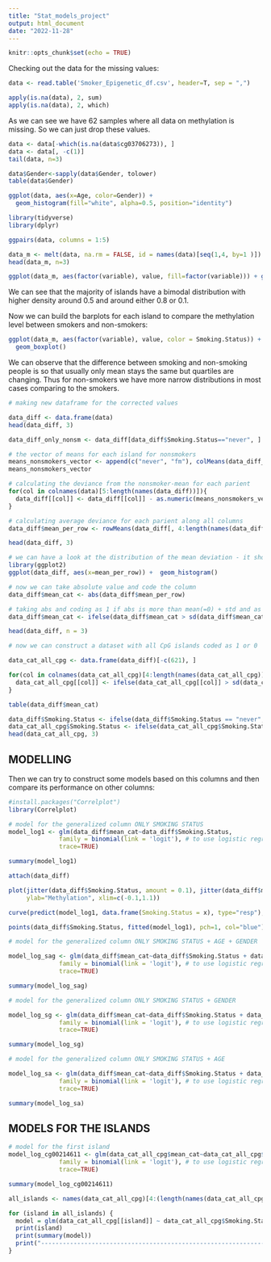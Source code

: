 ---
title: "Stat_models_project"
output: html_document
date: "2022-11-28"
---

```{r setup, include=FALSE}
knitr::opts_chunk$set(echo = TRUE)
```

Checking out the data for the missing values:

```{r}
data <- read.table('Smoker_Epigenetic_df.csv', header=T, sep = ",")

apply(is.na(data), 2, sum)
apply(is.na(data), 2, which)

```
As we can see we have 62 samples where all data on methylation is missing. So we can just drop these values.

```{r}
data <- data[-which(is.na(data$cg03706273)), ]
data <- data[, -c(1)]
tail(data, n=3)
```

```{r}
data$Gender<-sapply(data$Gender, tolower)
table(data$Gender)    

ggplot(data, aes(x=Age, color=Gender)) +
  geom_histogram(fill="white", alpha=0.5, position="identity")
```



```{r, echo=FALSE}
library(tidyverse)
library(dplyr)

ggpairs(data, columns = 1:5)

```

```{r}
data_m <- melt(data, na.rm = FALSE, id = names(data)[seq(1,4, by=1 )])
head(data_m, n=3)
```

```{r, fig.width=18, fig.height=4}

ggplot(data_m, aes(factor(variable), value, fill=factor(variable))) + geom_violin()
```

We can see that the majority of islands have a bimodal distribution with higher density around 0.5 and around either 0.8 or 0.1.

Now we can build the barplots for each island to compare the methylation level between smokers and non-smokers:

```{r, fig.width=18, fig.height=4}
ggplot(data_m, aes(factor(variable), value, color = Smoking.Status)) +  # ggplot function
  geom_boxplot()

```

We can observe that the difference between smoking and non-smoking people is so that usually only mean stays the same but quartiles are changing. Thus for non-smokers we have more narrow distributions in most cases comparing to the smokers.


```{r}
# making new dataframe for the corrected values

data_diff <- data.frame(data) 
head(data_diff, 3)
```

```{r}
data_diff_only_nonsm <- data_diff[data_diff$Smoking.Status=="never", ]

# the vector of means for each island for nonsmokers
means_nonsmokers_vector <- append(c("never", "fm"), colMeans(data_diff_only_nonsm[sapply(data_diff_only_nonsm[], is.numeric)]))
means_nonsmokers_vector
```

```{r}
# calculating the deviance from the nonsmoker-mean for each parient
for(col in colnames(data)[5:length(names(data_diff))]){
  data_diff[[col]] <- data_diff[[col]] - as.numeric(means_nonsmokers_vector[col])
}

# calculating average deviance for each parient along all columns
data_diff$mean_per_row <- rowMeans(data_diff[, 4:length(names(data_diff))])

head(data_diff, 3)

```
```{r}
# we can have a look at the distribution of the mean deviation - it shoud be around zero
library(ggplot2)
ggplot(data_diff, aes(x=mean_per_row)) +  geom_histogram()
```
     

```{r}
# now we can take absolute value and code the column
data_diff$mean_cat <- abs(data_diff$mean_per_row)

# taking abs and coding as 1 if abs is more than mean(=0) + std and as 0 if it's is less
data_diff$mean_cat <- ifelse(data_diff$mean_cat > sd(data_diff$mean_cat), 1, 0)

head(data_diff, n = 3)
```


```{r}
# now we can construct a dataset with all CpG islands coded as 1 or 0

data_cat_all_cpg <- data.frame(data_diff)[-c(621), ]

for(col in colnames(data_cat_all_cpg)[4:length(names(data_cat_all_cpg))]){
  data_cat_all_cpg[[col]] <- ifelse(data_cat_all_cpg[[col]] > sd(data_cat_all_cpg[[col]]), 1, 0)
}
```

```{r}
table(data_diff$mean_cat)
```

```{r}
data_diff$Smoking.Status <- ifelse(data_diff$Smoking.Status == "never", 0, 1)
data_cat_all_cpg$Smoking.Status <- ifelse(data_cat_all_cpg$Smoking.Status == "never", 0, 1)
head(data_cat_all_cpg, 3)
```

## MODELLING

Then we can try to construct some models based on this columns and then compare its performance on other columns:

```{r, error=FALSE}
#install.packages("Correlplot")
library(Correlplot)

# model for the generalized column ONLY SMOKING STATUS
model_log1 <- glm(data_diff$mean_cat~data_diff$Smoking.Status, 
              family = binomial(link = 'logit'), # to use logistic regression
              trace=TRUE)

summary(model_log1)

```
```{r, echo=False}
attach(data_diff)

plot(jitter(data_diff$Smoking.Status, amount = 0.1), jitter(data_diff$mean_cat, amount = 0.1), xlab="Smoking status",
     ylab="Methylation", xlim=c(-0.1,1.1))

curve(predict(model_log1, data.frame(Smoking.Status = x), type="resp"), add=TRUE,col="blue",lwd=2)

points(data_diff$Smoking.Status, fitted(model_log1), pch=1, col="blue") # fitted probabilities

```


```{r}
# model for the generalized column ONLY SMOKING STATUS + AGE + GENDER

model_log_sag <- glm(data_diff$mean_cat~data_diff$Smoking.Status + data_diff$Age + data_diff$Gender, 
              family = binomial(link = 'logit'), # to use logistic regression
              trace=TRUE)

summary(model_log_sag)
```

```{r}

# model for the generalized column ONLY SMOKING STATUS + GENDER

model_log_sg <- glm(data_diff$mean_cat~data_diff$Smoking.Status + data_diff$Gender, 
              family = binomial(link = 'logit'), # to use logistic regression
              trace=TRUE)

summary(model_log_sg)
```

```{r}
# model for the generalized column ONLY SMOKING STATUS + AGE

model_log_sa <- glm(data_diff$mean_cat~data_diff$Smoking.Status + data_diff$Age, 
              family = binomial(link = 'logit'), # to use logistic regression
              trace=TRUE)

summary(model_log_sa)
```

## MODELS FOR THE ISLANDS

```{r}

# model for the first island
model_log_cg00214611 <- glm(data_cat_all_cpg$mean_cat~data_cat_all_cpg$Smoking.Status, 
              family = binomial(link = 'logit'), # to use logistic regression
              trace=TRUE)

summary(model_log_cg00214611)
```


```{r}
all_islands <- names(data_cat_all_cpg)[4:(length(names(data_cat_all_cpg))-2)]

for (island in all_islands) {
  model = glm(data_cat_all_cpg[[island]] ~ data_cat_all_cpg$Smoking.Status + data_cat_all_cpg$Gender, family = binomial(link = "logit"), trace = F )
  print(island)
  print(summary(model))
  print("----------------------------------------------------------------------------")
}

```

```{r}


```

```{r}


```

```{r}


```

```{r}


```   

